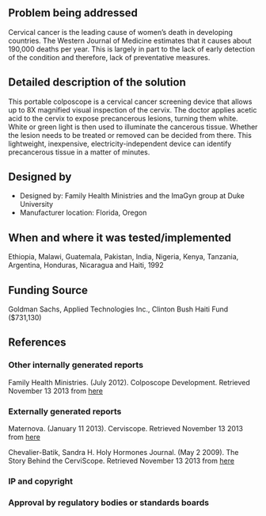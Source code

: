 {{Medical Device
|Health Topic=Maternal mortality
|Classification=Diagnosis
|Scope=Clinical trial
|Location=North America
|Image=Cerviscope.png
}}
<!-- Please make sure to use the format provided below for consistency between all devices. -->
==Problem being addressed==
Cervical cancer is the leading cause of women’s death in developing countries. The Western Journal of Medicine estimates that it causes about 190,000 deaths per year. This is largely in part to the lack of early detection of the condition and therefore, lack of preventative measures.

==Detailed description of the solution==
This portable colposcope is a cervical cancer screening device that allows up to 8X magnified visual inspection of the cervix. The doctor applies acetic acid to the cervix to expose precancerous lesions, turning them white. White or green light is then used to illuminate the cancerous tissue. Whether the lesion needs to be treated or removed can be decided from there.  This lightweight, inexpensive, electricity-independent device can identify precancerous tissue in a matter of minutes.

==Designed by==
*Designed by: Family Health Ministries and the ImaGyn group at Duke University
*Manufacturer location: Florida, Oregon

==When and where it was tested/implemented ==
Ethiopia, Malawi, Guatemala, Pakistan, India, Nigeria, Kenya, Tanzania, Argentina, Honduras, Nicaragua and Haiti, 1992

==Funding Source==
Goldman Sachs, Applied Technologies Inc., Clinton Bush Haiti Fund ($731,130)

==References==

===Other internally generated reports===
Family Health Ministries. (July 2012). Colposcope Development. Retrieved November 13 2013 from [http://familyhm.org/our-work/colposcope-development here]

===Externally generated reports===
Maternova. (January 11 2013). Cerviscope. Retrieved November 13 2013 from [http://maternova.net/health-innovations/cerviscope here]

Chevalier-Batik, Sandra H. Holy Hormones Journal. (May 2 2009). The Story Behind the CerviScope. Retrieved November 13 2013 from [http://holyhormones.com/womens-health/cancer-womens-health/cervical-cancer/the-story-behind-the-cerviscope/ here]

===IP and copyright===
===Approval by regulatory bodies or standards boards===

<!-- Add relevant categories, such as [[Category:HIV]] or [[Category:Malaria]] below this line -->